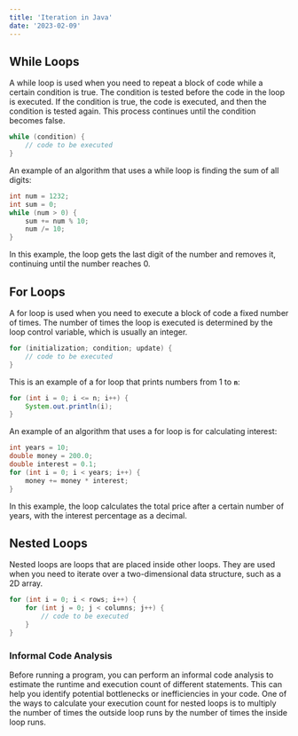 ```yaml
---
title: 'Iteration in Java'
date: '2023-02-09'
---
```


## While Loops

A while loop is used when you need to repeat a block of code while a certain condition is true. The condition is tested before the code in the loop is executed. If the condition is true, the code is executed, and then the condition is tested again. This process continues until the condition becomes false.

~~~java
while (condition) {
    // code to be executed
}
~~~

An example of an algorithm that uses a while loop is finding the sum of all digits:

~~~java
int num = 1232;
int sum = 0;
while (num > 0) {
    sum += num % 10;
    num /= 10;
}
~~~

In this example, the loop gets the last digit of the number and removes it, continuing until the number reaches 0.

## For Loops

A for loop is used when you need to execute a block of code a fixed number of times. The number of times the loop is executed is determined by the loop control variable, which is usually an integer.

~~~java
for (initialization; condition; update) {
    // code to be executed
}
~~~

This is an example of a for loop that prints numbers from 1 to **`n`**:

~~~java
for (int i = 0; i <= n; i++) {
    System.out.println(i);
}
~~~

An example of an algorithm that uses a for loop is for calculating interest:

~~~java
int years = 10;
double money = 200.0;
double interest = 0.1;
for (int i = 0; i < years; i++) {
    money += money * interest;
}
~~~

In this example, the loop calculates the total price after a certain number of years, with the interest percentage as a decimal.

## Nested Loops

Nested loops are loops that are placed inside other loops. They are used when you need to iterate over a two-dimensional data structure, such as a 2D array.

~~~java
for (int i = 0; i < rows; i++) {
    for (int j = 0; j < columns; j++) {
        // code to be executed
    }
}
~~~

### Informal Code Analysis

Before running a program, you can perform an informal code analysis to estimate the runtime and execution count of different statements. This can help you identify potential bottlenecks or inefficiencies in your code. One of the ways to calculate your execution count for nested loops is to multiply the number of times the outside loop runs by the number of times the inside loop runs.